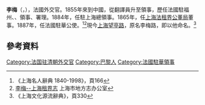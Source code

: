 '''李梅'''（{{lang-fr|'''Victor-Gabriel Lemaire'''}}，{{bd|1839年|6月3日|1907年|3月17日|catIdx=V}}），法國外交官。1855年來到中國，從翻譯員升至領事，歷任法國駐福州、{{Link-fr|法國駐廣州總領事館|Consulat général de France à Canton|廣州}}、{{Link-fr|法國駐香港總領事館|Consulat général de France à Hong Kong|香港領事館}}領事、署理{{Link-fr|法國駐上海總領事館|Consulat général de France à Shanghai|法國駐上海總領事}}。1884年，任駐上海總領事。1865年，任[[上海法租界公董局|上海法租界公董局]]董事。1887年，任法國駐華公使。<ref>《上海名人辭典 1840-1998》，頁166</ref><ref>[http://www.shtong.gov.cn/newsite/node2/node2245/node63852/node63862/node63875/node64499/userobject1ai58119.html 李梅--上海租界志] {{Wayback|url=http://www.shtong.gov.cn/newsite/node2/node2245/node63852/node63862/node63875/node64499/userobject1ai58119.html |date=20190420103235 }}上海市地方志办公室</ref>現今[[上海|上海]][[望亭路|望亭路]]，原名李梅路，即以他命名。<ref>《上海文化源流辭典》，頁330</ref>

== 參考資料 ==
{{Reflist}}

[[Category:法国驻清朝外交官|Category:法国驻清朝外交官]]
[[Category:巴黎人|Category:巴黎人]]
[[Category:法國駐華領事|Category:法國駐華領事]]